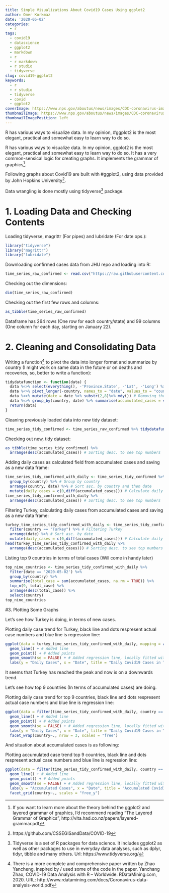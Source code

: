 ```yaml
---
title: Simple Visualizations About Covid19 Cases Using ggplot2
author: Omer Korkmaz
date: '2020-05-02'
categories:
  - r
tags:
  - covid19
  - datascience
  - ggplot2
  - markdown
  - r
  - r markdown
  - r studio
  - tidyverse
slug: covid19-ggplot2
keywords:
  - r
  - r studio
  - tidyverse
  - covid
  - ggplot2
coverImage: https://www.nps.gov/aboutus/news/images/CDC-coronavirus-image-23311-for-web.jpg?maxwidth=650&autorotate=false
thumbnailImage: https://www.nps.gov/aboutus/news/images/CDC-coronavirus-image-23311-for-web.jpg?maxwidth=650&autorotate=false
thumbnailImagePosition: left
---
```


R has various ways to visualize data. In my opinion, #ggplot2 is the most elegant, practical and somewhat easy to learn way to do so. 
<!--more-->

R has various ways to visualize data. In my opinion, ggplot2 is the most elegant, practical and somewhat easy to learn way to do so. It has a very common-sensical logic for creating graphs. It implements the grammar of graphics^[If you want to learn more about the theory behind the ggplot2 and layered grammar of graphics, I’d recommend reading “The Layered Grammar of Graphics”, http://vita.had.co.nz/papers/layered-grammar.pdf]. 

Following graphs about Covid19 are built with #ggplot2, using data provided by John Hopkins University^[https://github.com/CSSEGISandData/COVID-19].

Data wrangling is done mostly using tidyverse^[Tidyverse is a set of R packages for data science. It includes ggplot2 as well as other packages to use in everyday data analyses, such as dplyr, tidyr, tibble and many others. Url: https://www.tidyverse.org/] package.

# 1. Loading Data and Checking Contents

Loading tidyverse, magrittr (For pipes) and lubridate (For date ops.):

```r
library("tidyverse")
library("magrittr")
library("lubridate")
```

Downloading confirmed cases data from JHU repo and loading into R:

```r
time_series_raw_confirmed <- read.csv("https://raw.githubusercontent.com/CSSEGISandData/COVID-19/master/csse_covid_19_data/csse_covid_19_time_series/time_series_covid19_confirmed_global.csv")
```

Checking out the dimensions:

```r
dim(time_series_raw_confirmed)
```


Checking out the first few rows and columns:

```r
as_tibble(time_series_raw_confirmed)
```

Dataframe has 264 rows (One row for each country/state) and 99 columns (One column for each day, starting on January 22).

# 2. Cleaning and Consolidating Data

Writing a function^[There is a more complete and comprehensive paper written by Zhao Yancheng, inspired by / used some of the code in the paper. Yanchang Zhao, COVID-19 Data Analysis with R – Worldwide. RDataMining.com, 2020. URL: http://www.rdatamining.com/docs/Coronavirus-data-analysis-world.pdf] to pivot the data into longer format and summarize by country (I might work on same data in the future or on deaths and recoveries, so, better to write a function):

```r
tidydatafunction <- function(data) {
  data %<>% select(everything(), -'Province.State', -'Lat', -'Long') %>% rename(country = Country.Region) # Removing unnecessary columns and renaming one
  data %<>% pivot_longer(-country, names_to = "date", values_to = "count") # Pivoting data into longer format
  data %<>% mutate(date = date %>% substr(2,8)%>% mdy()) # Removing the "x"s and converting to dates
  data %<>% group_by(country, date) %>% summarise(accumulated_cases = sum(count, na.rm = TRUE)) %>% as.data.frame() # Group by country and summarise on case data
  return(data)
}
```

Cleaning previously loaded data into new tidy dataset:
```r
time_series_tidy_confirmed <- time_series_raw_confirmed %>% tidydatafunction()
```

Checking out new, tidy dataset:
```r
as_tibble(time_series_tidy_confirmed) %>%
  arrange(desc(accumulated_cases)) # Sorting desc. to see top numbers
```

Adding daily cases as calculated field from accumulated cases and saving as a new data frame:
```r
time_series_tidy_confirmed_with_daily <- time_series_tidy_confirmed %>%
  group_by(country) %>% # Group by country
  arrange(country, date) %>% # Sort asc. by country and then date
  mutate(daily_cases = c(0,diff(accumulated_cases))) # Calculate daily cases
time_series_tidy_confirmed_with_daily %>%
  arrange(desc(accumulated_cases)) # Sorting desc. to see top numbers
```

Filtering Turkey, calculating daily cases from accumulated cases and saving as a new data frame:
```r
turkey_time_series_tidy_confirmed_with_daily <- time_series_tidy_confirmed %>%
  filter(country == "Turkey") %>% # Filtering Turkey
  arrange(date) %>% # Sort asc. by date
  mutate(daily_cases = c(0,diff(accumulated_cases))) # Calculate daily cases
head(turkey_time_series_tidy_confirmed_with_daily %>%
  arrange(desc(accumulated_cases))) # Sorting desc. to see top numbers
```

Listing top 9 countries in terms of total cases (Will come in handy later)
```r
top_nine_countries <- time_series_tidy_confirmed_with_daily %>%
  filter(date == '2020-05-02') %>%
  group_by(country) %>%
  summarise(total_case = sum(accumulated_cases, na.rm = TRUE)) %>%
  top_n(9, total_case) %>%
  arrange(desc(total_case)) %>%
  select(country)
top_nine_countries
```

#3. Plotting Some Graphs

Let's see how Turkey is doing, in terms of new cases.

Plotting daily case trend for Turkey, black line and dots respresent actual case numbers and blue line is regression line:
```r
ggplot(data = turkey_time_series_tidy_confirmed_with_daily, mapping = aes(x = date, y = daily_cases)) + # Passed on data, mapping and variables to plot, wrote explicitly on purpose
  geom_line() + # Added line
  geom_point() + # Added points
  geom_smooth(se = FALSE) + # Added regression line, locally fitted with loess method 
  labs(y = "Daily Cases", x = "Date", title = "Daily Covid19 Cases in Turkey")  # Axis labels and main title added
```

It seems that Turkey has reached the peak and now is on a downwards trend.

Let's see how top 9 countries (In terms of accumulated cases) are doing.

Plotting daily case trend for top 9 countries, black line and dots respresent actual case numbers and blue line is regression line:
```r
ggplot(data = filter(time_series_tidy_confirmed_with_daily, country == as_vector(top_nine_countries)), mapping = aes(x = date, y = daily_cases)) + # Passed on data, mapping and variables to plot, wrote explicitly on purpose
  geom_line() + # Added line
  geom_point() + # Added points
  geom_smooth(se = FALSE) + # Added regression line, locally fitted with loess method 
  labs(y = "Daily Cases", x = "Date", title = "Daily Covid19 Cases in Top 9 Countries") + # Axis labels and main title added
  facet_wrap(country~., nrow = 3, scales = "free") 
```

And situation about accumulated cases is as following:

Plotting accumulated case trend top 9 countries, black line and dots respresent actual case numbers and blue line is regression line:
```r
ggplot(data = filter(time_series_tidy_confirmed_with_daily, country == as_vector(top_nine_countries)), mapping = aes(x = date, y = accumulated_cases)) + # Passed on data, mapping and variables to plot, wrote explicitly on purpose
  geom_line() + # Added line
  geom_point() + # Added points
  geom_smooth(se = FALSE) + # Added regression line, locally fitted with loess method 
  labs(y = "Accumulated Cases", x = "Date", title = "Accumulated Covid19 Cases in Top 9 Countries") + # Axis labels and main title added
  facet_grid(country~., scales = "free_y") 
```
